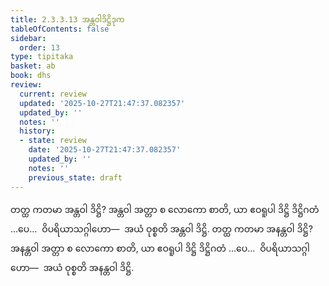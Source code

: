 ```yaml
---
title: 2.3.3.13 အန္တဝါဒိဋ္ဌိဒုက
tableOfContents: false
sidebar:
  order: 13
type: tipitaka
basket: ab
book: dhs
review:
  current: review
  updated: '2025-10-27T21:47:37.082357'
  updated_by: ''
  notes: ''
  history:
  - state: review
    date: '2025-10-27T21:47:37.082357'
    updated_by: ''
    notes: ''
    previous_state: draft
---
```



<ReviewStatus review={frontmatter.review} showDetails={true} />

<HypothesisAnnotation frontmatter={frontmatter} />

<DynamicBreadcrumb />

<Division number="1324" book="dhs" e="ch" v="29" p="257">

<Paragraph number="2029" book="dhs">
တတ္ထ ကတမာ အန္တဝါ ဒိဋ္ဌိ? အန္တဝါ အတ္တာ စ လောကော စာတိ, ယာ ဧဝရူပါ ဒိဋ္ဌိ ဒိဋ္ဌိဂတံ …ပေ…  ဝိပရိယာသဂ္ဂါဟော—  အယံ ဝုစ္စတိ အန္တဝါ ဒိဋ္ဌိ.
</Paragraph>

</Division>
<Division number="1325" book="dhs" e="ch" v="29" p="257">

<Paragraph number="2030" book="dhs">
တတ္ထ ကတမာ အနန္တဝါ ဒိဋ္ဌိ? အနန္တဝါ အတ္တာ စ လောကော စာတိ, ယာ ဧဝရူပါ ဒိဋ္ဌိ ဒိဋ္ဌိဂတံ …ပေ…  ဝိပရိယာသဂ္ဂါဟော—  အယံ ဝုစ္စတိ အနန္တဝါ ဒိဋ္ဌိ.
</Paragraph>
</Division>